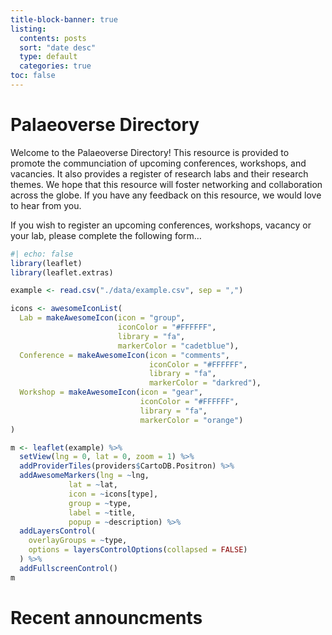 ```yaml
---
title-block-banner: true
listing:
  contents: posts
  sort: "date desc"
  type: default
  categories: true
toc: false
---
```


# Palaeoverse Directory {.center-h1}

::: justify
Welcome to the Palaeoverse Directory! This resource is provided to promote the communciation of upcoming conferences, workshops, and vacancies. It also provides a register of research labs and their research themes. We hope that this resource will foster networking and collaboration across the globe. If you have any feedback on this resource, we would love to hear from you.

If you wish to register an upcoming conferences, workshops, vacancy or your lab, please complete the following form...
:::

```r
#| echo: false
library(leaflet)
library(leaflet.extras)

example <- read.csv("./data/example.csv", sep = ",")

icons <- awesomeIconList(
  Lab = makeAwesomeIcon(icon = "group",
                        iconColor = "#FFFFFF",
                        library = "fa",
                        markerColor = "cadetblue"),
  Conference = makeAwesomeIcon(icon = "comments", 
                               iconColor = "#FFFFFF",
                               library = "fa",
                               markerColor = "darkred"),
  Workshop = makeAwesomeIcon(icon = "gear",
                             iconColor = "#FFFFFF",
                             library = "fa",
                             markerColor = "orange")
)

m <- leaflet(example) %>% 
  setView(lng = 0, lat = 0, zoom = 1) %>% 
  addProviderTiles(providers$CartoDB.Positron) %>%
  addAwesomeMarkers(lng = ~lng,
             lat = ~lat,
             icon = ~icons[type],
             group = ~type,
             label = ~title,
             popup = ~description) %>%
  addLayersControl(
    overlayGroups = ~type,
    options = layersControlOptions(collapsed = FALSE)
  ) %>%
  addFullscreenControl()
m
```

# Recent announcments {.center-h1}
